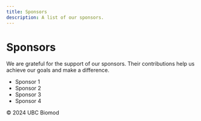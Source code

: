 ```yaml
---
title: Sponsors
description: A list of our sponsors.
---
```

# Sponsors

We are grateful for the support of our sponsors. Their contributions help us achieve our goals and make a difference.

- Sponsor 1
- Sponsor 2
- Sponsor 3
- Sponsor 4

<footer>
  &copy; 2024 UBC Biomod
</footer>
